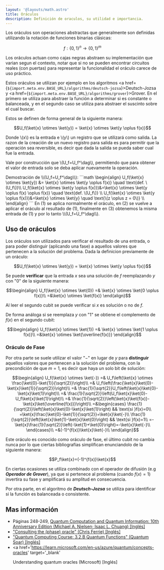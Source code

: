 ```yaml
---
layout: '@layouts/math.astro'
title: Oráculos
description: Definición de oraculos, su utilidad e importancia.
---
```



Los oráculos son operaciones abstractas que generalmente son definidas utilizando la notación de funciones binarias clásicas:

```math
f: \{0,1\}^n \rightarrow \{0,1\}^m
```

Los oráculos actuan como cajas negras abstraen su implementación que varian segun el contexto, notar que si no se pueden encontrar circuitos reales (con puertas) para representar la funcionalidad el oráculo carece de uso práctico.

Estos oráculos se utilizan por ejemplo en los algoritmos <a href={`${import.meta.env.BASE_URL}/algorithms/deutsch-jozsa`}>Deutsch-Jozsa</a> y <a href={`${import.meta.env.BASE_URL}/algorithms/grover`}>Grover</a>. En el primero se utiliza para abstraer la función a determinar si es constante o balanceada, y en el segundo caso se utiliza para abstraer el suscinto sobre el cual buscar.

Estos se definen de forma general de la siguiente manera:

```math
U_f(\ket{x} \otimes \ket{y}) = \ket{x} \otimes \ket{y \oplus f(x)}
```

Donde \\(x\\) es la entrada e \\(y\\) un registro que se utilizará como salida. La razon de la creación de un nuevo registro para salida es para permitir que la operación sea reversible, es decir que dada la salida se pueda saber cual fue la entrada.

Vale por construcción que \\(U_f=U_f^\dag\\), permitiendo que para obtener el valor de entrada solo se deba aplicar nuevamente la operación.

<Aside>
Demostración de \\(U_f=U_f^\dag\\):
```math
\begin{align}
    U_f(\ket{x} \otimes \ket{y}) &= \ket{x} \otimes \ket{y \oplus f(x)} \quad \text{def. \(U_f\)}\\
    U_f(\ket{x} \otimes \ket{y \oplus f(x)})&=\ket{x} \otimes \ket{y \oplus f(x) \oplus f(x)} \quad \text{def. \(U_f\)} \\
    U_f(\ket{x} \otimes \ket{y \oplus f(x)})&=\ket{x} \otimes \ket{y} \quad \text{\(z \oplus z = 0\)} \\
\end{align}
```
En (1) se aplica normalmente el oráculo, en (2) se vuelve a aplicar el oráculo al resultado de (1), finalmente en (3) obtenemos la misma entrada de (1) y por lo tanto \\(U_f=U_f^\dag\\).
</Aside>

## Uso de oráculos

Los oráculos son utilizados para verificar el resultado de una entrada, o para poder distinguir (aplicando una fase) a aquellos valores que pertenecen a la solución del problema.
Dada la definicion previamente de un oráculo:

```math
U_f(\ket{x} \otimes \ket{y}) = \ket{x} \otimes \ket{y \oplus f(x)}
```

Se puede **verificar** que la entrada $x$ sea una solución de $f$ reemplazando $y$ con "$0$" de la siguiente manera:

```math
\begin{align}
U_f(\ket{x} \otimes \ket{0}) =& \ket{x} \otimes \ket{0 \oplus f(x)}\\
=&\ket{x} \otimes \ket{f(x)}
\end{align}
```

Al leer el segundo cubit se puede verificar si $x$ es solución o no de $f$.

De forma análoga si se reemplaza $y$ con "$1$" se obtiene el complemento de $f(x)$ en el segundo cubit:

```math
\begin{align}
U_f(\ket{x} \otimes \ket{1}) =& \ket{x} \otimes \ket{1 \oplus f(x)}\\
=&\ket{x} \otimes \ket{\overline{f(x)}}
\end{align}
```

### Oráculo de Fase

Por otra parte se suele utilizar el valor "$-$" en lugar de $y$ para **distinguir** aquellos valores que pertenecen a la solución del problema, con la precondición de que $m=1$, es decir que haya un solo bit de solución:

```math
\begin{align}
U_f(\ket{x} \otimes \ket{-}) =& U_f\left(\ket{x} \otimes \frac{\ket{0}-\ket{1}}{\sqrt{2}}\right)\\
=& U_f\left(\frac{\ket{x}\ket{0}-\ket{x}\ket{1}}{\sqrt{2}}\right)\\
=& \frac{1}{\sqrt{2}}U_f\left(\ket{x}\ket{0}-\ket{x}\ket{1}\right)\\
=& \frac{1}{\sqrt{2}}\left(U_f\ket{x}\ket{0}-U_f\ket{x}\ket{1}\right)\\
=& \frac{1}{\sqrt{2}}\left(\ket{x}\ket{f(x)}-\ket{x}\ket{\overline{f(x)}}\right)\\
=&\begin{cases}
\frac{1}{\sqrt{2}}\left(\ket{x}\ket{0}-\ket{x}\ket{1}\right) && \text{si }f(x)=0\\
=\ket{x}\frac{\ket{0}-\ket{1}}{\sqrt{2}}=\ket{x}\ket{-}\\
\frac{1}{\sqrt{2}}\left(\ket{x}\ket{1}-\ket{x}\ket{0}\right) && \text{si }f(x)=1\\
=-\ket{x}\frac{1}{\sqrt{2}}\left(-\ket{1}+\ket{0}\right)=-\ket{x}\ket{-}\\
\end{cases}\\
=&(-1)^{f(x)}\ket{x}\ket{-}\\
\end{align}
```

Este oráculo es conocido como oráculo de fase, el último cubit no cambia nunca por lo que ciertas bibliografías simplifican enunciandolo de la siguiente manera:

```math
P_f\ket{x}=(-1)^{f(x)}\ket{x}
```

En ciertas ocasiones se utiliza combinado con el operador de difusión (e.g **_Operador de Grover_**), ya que si pertenece al problema (cuando $f(x)=1$) invertira su fase y amplificará su amplitud en consecuencia.

Por otra parte, en el algoritmo de **_Deutsch-Jozsa_** se utiliza para identificar si la función es balanceada o consistente.

## Mas información

- Páginas 248-249, <a href='https://isbnsearch.org/isbn/9781107002173' target='_blank'>Quantum Computation and Quantum Information: 10th Anniversary Edition (Michael A. Nielsen; Isaac L. Chuang) [Inglés]</a>
- <a href='https://www.youtube.com/watch?v=eE7eumEZOSE' target='_blank'>
    "Consulting the (phase) oracle" (Chris Ferrie) [Inglés]
  </a>
- <a href='https://www.youtube.com/watch?v=N3PhGaAZyoE' target='_blank'>
    "Quantum Computing Course: 3.2.B Quantum Functions" (Quantum Soar) [Inglés]
  </a>
- <a
    href='https://learn.microsoft.com/en-us/azure/quantum/concepts-oracles'
    target='_blank'
  >
    Understanding quantum oracles (Microsoft) [Inglés]
  </a>
